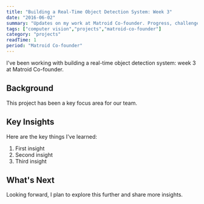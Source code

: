 ```yaml
---
title: "Building a Real-Time Object Detection System: Week 3"
date: "2016-06-02"
summary: "Updates on my work at Matroid Co-founder. Progress, challenges, and lessons learned."
tags: ["computer vision","projects","matroid-co-founder"]
category: "projects"
readTime: 1
period: "Matroid Co-founder"
---
```


I've been working with building a real-time object detection system: week 3 at Matroid Co-founder.

## Background

This project has been a key focus area for our team.

## Key Insights

Here are the key things I've learned:

1. First insight
2. Second insight
3. Third insight

## What's Next

Looking forward, I plan to explore this further and share more insights.

